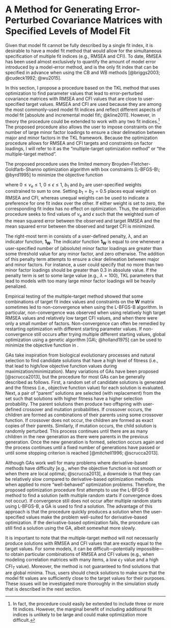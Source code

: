 
# A Method for Generating Error-Perturbed Covariance Matrices with Specified Levels of Model Fit

Given that model fit cannot be fully described by a single fit index, it is desirable to have a model fit method that would allow for the simultaneous specification of multiple fit indices (e.g., RMSEA and CFI). To date, RMSEA has been used almost exclusively to quantify the amount of model error introduced by a model-error method, and is the only fit index that can be specified in advance when using the CB and WB methods [@briggs2003; @cudeck1992; @wu2015]. 

In this section, I propose a procedure based on the TKL method that uses optimization to find parameter values that lead to error-perturbed covariance matrices with RMSEA and CFI values that are close to user-specified target values. RMSEA and CFI are used because they are among the most commonly-used model fit indices and reflect different aspects of model fit [absolute and incremental model fit\; @kline2011]. However, in theory the procedure could be extended to work with any two fit indices.[^more-than-two] The proposed procedure also allows the user to impose constraints on the number of large minor factor loadings to ensure a clear delineation between major and minor factors in the TKL framework. Because the optimization procedure allows for RMSEA and CFI targets and constraints on factor loadings, I will refer to it as the "multiple-target optimization method" or "the multiple-target method".

[^more-than-two]: In fact, the procedure could easily be extended to include three or more fit indices. However, the marginal benefit of including additional fit indices is unlikely to be large and could make optimization more difficult.

The proposed procedure uses the limited memory Broyden-Fletcher-Goldfarb-Shanno optimization algorithm with box constraints [L-BFGS-B\; @byrd1995] to minimize the objective function

\begin{equation}
G(\nu_\textrm{e}, \epsilon) = b_1 \frac{\left[ \varepsilon - \varepsilon_T \right]^2}{\varepsilon_T^2} + b_2 \frac{\left[ \textrm{CFI} - \textrm{CFI}_T \right]^2}{\left( 1 - \textrm{CFI}_T \right)^2} + \mathbf{1}_{\bm{W}} \lambda,
(\#eq:rmsea-cfi-obj-function)
\end{equation}

\noindent where $0 \leq \nu_\textrm{e} \leq 1$, $0 \leq \epsilon \leq 1$, $b_1$ and $b_2$ are user-specified weights constrained to sum to one. Setting $b_1 = b_2 = 0.5$ places equal weight on RMSEA and CFI, whereas unequal weights can be used to indicate a preference for one fit index over the other. If either weight is set to zero, the corresponding fit index has no effect on optimization. Thus, the optimization procedure seeks to find values of $\nu_\textrm{e}$ and $\epsilon$ such that the weighted sum of the mean squared error between the observed and target RMSEA and the mean squared error between the observed and target CFI is minimized.

The right-most term in \autoref{eq:rmsea-cfi-obj-function} consists of a user-defined penalty, $\lambda$, and an indicator function, $\mathbf{1}_{\bm{W}}$. The indicator function $\mathbf{1}_{\bm{W}}$ is equal to one whenever a user-specified number of (absolute) minor factor loadings are greater than some threshold value for any minor factor, and zero otherwise. The addition of this penalty term attempts to ensure a clear delineation between major and minor factors. For instance, a user could specify that no more than two minor factor loadings should be greater than 0.3 in absolute value. If the penalty term is set to some large value (e.g., $\lambda = 100$), TKL parameters that lead to models with too many large minor factor loadings will be heavily penalized. 

Empirical testing of the multiple-target method showed that some combinations of target fit index values and constraints on the $\mathbf{W}$ matrix sometimes led to non-convergence when using the L-BFGS-B algorithm. In particular, non-convergence was observed when using relatively high target RMSEA values and relatively low target CFI values, and when there were only a small number of factors. Non-convergence can often be remedied by restarting optimization with different starting parameter values. If non-convergence still occurs after trying multiple different starting values, global optimization using a genetic algorithm [GA\; @holland1975] can be used to minimize the objective function in \autoref{eq:rmsea-cfi-obj-function}. 

GAs take inspiration from biological evolutionary processes and natural selection to find candidate solutions that have a high level of fitness (i.e., that lead to high/low objective function values during maximization/minimization). Many variations of GAs have been proposed [@scrucca2013], but the procedure for most GAs can be generally described as follows. First, a random set of candidate solutions is generated and the fitness (i.e., objective function value) for each solution is evaluated. Next, a pair of "parent" solutions are selected (with replacement) from the set such that solutions with higher fitness have a higher selection probability. The parent solutions then produce two offspring with user-defined crossover and mutation probabilities. If crossover occurs, the children are formed as combinations of their parents using some crossover function. If crossover does not occur, the children are formed as exact copies of their parents. Similarly, if mutation occurs, the child solution is randomly perturbed. This process continues until there are as many children in the new generation as there were parents in the previous generation. Once the new generation is formed, selection occurs again and the process continues until a fixed number of generations have passed or until some stopping criterion is reached [@mitchell1996; @scrucca2013].

Although GAs work well for many problems where derivative-based methods have difficulty [e.g., when the objective function is not smooth or when there are local optima\; @scrucca2013], a downside is that they can be relatively slow compared to derivative-based optimization methods when applied to more "well-behaved" optimization problems. Therefore, the proposed optimization procedure first attempts to use the L-BFGS-B method to find a solution (with multiple random starts if convergence does not occur). If convergence still does not occur after multiple random starts using L-BFGS-B, a GA is used to find a solution. The advantage of this approach is that the procedure quickly produces a solution when the user-specified values make the problem well-suited for derivative-based optimization. If the derivative-based optimization fails, the procedure can still find a solution using the GA, albeit somewhat more slowly.

It is important to note that the multiple-target method will not necessarily produce solutions with RMSEA and CFI values that are exactly equal to the target values. For some models, it can be difficult---potentially impossible---to obtain particular combinations of RMSEA and CFI values (e.g., when modeling correlation matrices with many items, a low $\epsilon_T$ value and a high $\textrm{CFI}_T$ value). Moreover, the method is not guaranteed to find solutions that are global minima. Thus, users should check solutions to make sure that the model fit values are sufficiently close to the target values for their purposes. These issues will be investigated more thoroughly in the simulation study that is described in the next section.
